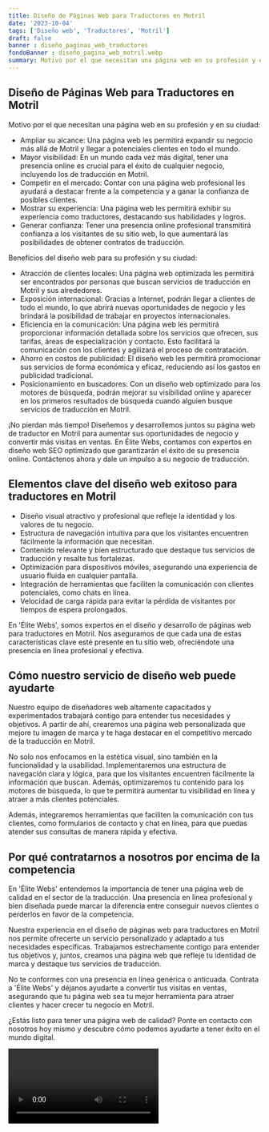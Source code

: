 ```yaml
---
title: Diseño de Páginas Web para Traductores en Motril
date: '2023-10-04'
tags: ['Diseño web', 'Traductores', 'Motril']
draft: false
banner : diseño_paginas_web_traductores
fondoBanner : diseño_pagina_web_motril.webp
summary: Motivo por el que necesitan una página web en su profesión y en su ciudad
---
```


## Diseño de Páginas Web para Traductores en Motril

Motivo por el que necesitan una página web en su profesión y en su ciudad:

- Ampliar su alcance: Una página web les permitirá expandir su negocio más allá de Motril y llegar a potenciales clientes en todo el mundo.
- Mayor visibilidad: En un mundo cada vez más digital, tener una presencia online es crucial para el éxito de cualquier negocio, incluyendo los de traducción en Motril.
- Competir en el mercado: Contar con una página web profesional les ayudará a destacar frente a la competencia y a ganar la confianza de posibles clientes.
- Mostrar su experiencia: Una página web les permitirá exhibir su experiencia como traductores, destacando sus habilidades y logros.
- Generar confianza: Tener una presencia online profesional transmitirá confianza a los visitantes de su sitio web, lo que aumentará las posibilidades de obtener contratos de traducción.

Beneficios del diseño web para su profesión y su ciudad:

- Atracción de clientes locales: Una página web optimizada les permitirá ser encontrados por personas que buscan servicios de traducción en Motril y sus alrededores.
- Exposición internacional: Gracias a Internet, podrán llegar a clientes de todo el mundo, lo que abrirá nuevas oportunidades de negocio y les brindará la posibilidad de trabajar en proyectos internacionales.
- Eficiencia en la comunicación: Una página web les permitirá proporcionar información detallada sobre los servicios que ofrecen, sus tarifas, áreas de especialización y contacto. Esto facilitará la comunicación con los clientes y agilizará el proceso de contratación.
- Ahorro en costos de publicidad: El diseño web les permitirá promocionar sus servicios de forma económica y eficaz, reduciendo así los gastos en publicidad tradicional.
- Posicionamiento en buscadores: Con un diseño web optimizado para los motores de búsqueda, podrán mejorar su visibilidad online y aparecer en los primeros resultados de búsqueda cuando alguien busque servicios de traducción en Motril.

¡No pierdan más tiempo! Diseñemos y desarrollemos juntos su página web de traductor en Motril para aumentar sus oportunidades de negocio y convertir más visitas en ventas. En Élite Webs, contamos con expertos en diseño web SEO optimizado que garantizarán el éxito de su presencia online. Contáctenos ahora y dale un impulso a su negocio de traducción.

<GifSeo />

<Cta />

## Elementos clave del diseño web exitoso para traductores en Motril

- Diseño visual atractivo y profesional que refleje la identidad y los valores de tu negocio.
- Estructura de navegación intuitiva para que los visitantes encuentren fácilmente la información que necesitan.
- Contenido relevante y bien estructurado que destaque tus servicios de traducción y resalte tus fortalezas.
- Optimización para dispositivos móviles, asegurando una experiencia de usuario fluida en cualquier pantalla.
- Integración de herramientas que faciliten la comunicación con clientes potenciales, como chats en línea.
- Velocidad de carga rápida para evitar la pérdida de visitantes por tiempos de espera prolongados.

En 'Élite Webs', somos expertos en el diseño y desarrollo de páginas web para traductores en Motril. Nos aseguramos de que cada una de estas características clave esté presente en tu sitio web, ofreciéndote una presencia en línea profesional y efectiva.

## Cómo nuestro servicio de diseño web puede ayudarte

Nuestro equipo de diseñadores web altamente capacitados y experimentados trabajará contigo para entender tus necesidades y objetivos. A partir de ahí, crearemos una página web personalizada que mejore tu imagen de marca y te haga destacar en el competitivo mercado de la traducción en Motril.

No solo nos enfocamos en la estética visual, sino también en la funcionalidad y la usabilidad. Implementaremos una estructura de navegación clara y lógica, para que los visitantes encuentren fácilmente la información que buscan. Además, optimizaremos tu contenido para los motores de búsqueda, lo que te permitirá aumentar tu visibilidad en línea y atraer a más clientes potenciales.

Además, integraremos herramientas que faciliten la comunicación con tus clientes, como formularios de contacto y chat en línea, para que puedas atender sus consultas de manera rápida y efectiva.

## Por qué contratarnos a nosotros por encima de la competencia

En 'Élite Webs' entendemos la importancia de tener una página web de calidad en el sector de la traducción. Una presencia en línea profesional y bien diseñada puede marcar la diferencia entre conseguir nuevos clientes o perderlos en favor de la competencia.

Nuestra experiencia en el diseño de páginas web para traductores en Motril nos permite ofrecerte un servicio personalizado y adaptado a tus necesidades específicas. Trabajamos estrechamente contigo para entender tus objetivos y, juntos, creamos una página web que refleje tu identidad de marca y destaque tus servicios de traducción.

No te conformes con una presencia en línea genérica o anticuada. Contrata a 'Élite Webs' y déjanos ayudarte a convertir tus visitas en ventas, asegurando que tu página web sea tu mejor herramienta para atraer clientes y hacer crecer tu negocio en Motril.

¿Estás listo para tener una página web de calidad? Ponte en contacto con nosotros hoy mismo y descubre cómo podemos ayudarte a tener éxito en el mundo digital.

<Video />

<CtaBot job='Traductores' city='Motril'/>

<Gmaps query='Motril+españa+maps' />